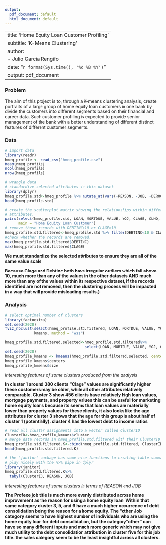 ```yaml
---
output:
  pdf_document: default
  html_document: default 
---
```


---
title:  'Home Equity Loan Customer Profiling'
subtitle: 'K-Means Clustering'
author:
- Julio Garcia Rengifo
date: "`r format(Sys.time(), '%d %B %Y')`"
output: pdf_document
---

### Problem
The aim of this project is to, through a K-means clustering analysis, create portraits of a large group of home equity loan customers in one bank by divide the customers into different segments based on their financial and career data. Such customer profiling is expected to provide senior management of the bank with a better understanding of different distinct features of different customer segments.


### Data
```r
# import data
library(readr)
hmeq_profile <- read_csv("hmeq_profile.csv")
head(hmeq_profile)
ncol(hmeq_profile)
nrow(hmeq_profile)
```


```r
# wrangle data
# standardize selected attributes in this dataset
library(dplyr)
hmeq_profile.std<-hmeq_profile %>% mutate_at(vars(-REASON, -JOB, -DEROG, -DELINQ, -NINQ), scale)
head(hmeq_profile.std)

# create the scatterplot matrix showing the relationships within different pairs of two
# attributes.
pairs(select(hmeq_profile.std, LOAN, MORTDUE, VALUE, YOJ, CLAGE, CLNO, DEBTINC), 
      main = "Home Equity Loan Customer")
# remove those records with DEBTINC>10 or CLAGE>10
hmeq_profile.std.filtered<-hmeq_profile.std %>% filter(DEBTINC<10 & CLAGE<10)
#check whether the records are removed.
max(hmeq_profile.std.filtered$DEBTINC)
max(hmeq_profile.std.filtered$CLAGE)
```

**We must standardize the selected attributes to ensure they are all of the same value scale**

**Because Clage and Debtinc both have irregular outliers which fall above 10, much more than any of the values in the other datasets AND much more than any of the values within its respective dataset, if the records identified are not removed, then the clustering process will be impacted in a way that will provide misleading results.)**

### Analysis
```r
# select optimal number of clusters
library(factoextra)
set.seed(2020)
fviz_nbclust(select(hmeq_profile.std.filtered, LOAN, MORTDUE, VALUE, YOJ, CLAGE, CLNO, DEBTINC), 
             kmeans, method = "wss")
```

```r
hmeq_profile.std.filtered.selected<-hmeq_profile.std.filtered%>%
                                    select(LOAN, MORTDUE, VALUE, YOJ, CLAGE, CLNO, DEBTINC)
set.seed(2020)
hmeq_profile_kmeans <- kmeans(hmeq_profile.std.filtered.selected, centers =6) 
hmeq_profile_kmeans$centers
hmeq_profile_kmeans$size
```

*interesting features of some clusters produced from the analysis*

**In cluster 1 around 380 clients "Clage" values are significantly higher these customers may be older, while all other attributes relatively comparable. Cluster 3 show 456 clients have relatively high loan values, mortgage payments, and property values this can be useful for marketing home equity loans because its seems that loan values are materially lower than property values for these clients, it also looks like the age attributes for cluster 3 shows that the age for this group is about half of cluster 1 (potentially). cluster 4 has the lowest debt to income ratios**

```r
# read all cluster assignments into a vector called ClusterID
ClusterID<-hmeq_profile_kmeans$cluster
# merge data records in hmeq_profile.std.filtered with their ClusterID 
hmeq_profile.std.filtered.K<-cbind(hmeq_profile.std.filtered, ClusterID)
head(hmeq_profile.std.filtered.K)

# the "janitor" package has some nice functions to creating table summary that
# play nicely with the %>% pipe in dplyr
library(janitor)
hmeq_profile.std.filtered.K%>%
  tabyl(ClusterID, REASON, JOB)
```

*interesting features of some clusters in terms of REASON and JOB*

**The Profexe job title is much more evenly distributed across home improvement as the reason for using a home equity loan. Within that same category cluster 3, 5, and 6 have a much higher occurrence of debt consolidation being the reason for a home equity. The "other Job category seems to have highest number of individuals who are using the home equity loan for debt consolidation, but the category "other" can have so many different inputs and much more generic which may not give much utility to the debt consolidation attribution in cluster five for this job title. the sales category seem to be the least insightful across all clusters.**
